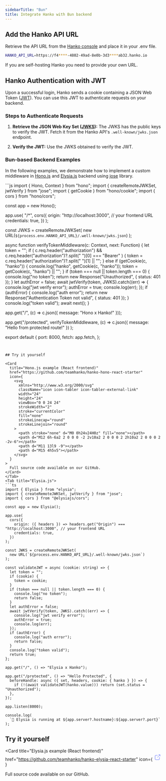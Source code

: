 ```yaml
---
sidebarTitle: "Bun"
title: Integrate Hanko with Bun backend
---
```


## Add the Hanko API URL

Retrieve the API URL from the [Hanko console](https://cloud.hanko.io/) and place it in your .env file.

```sh .env
HANKO_API_URL=https://f4****-4802-49ad-8e0b-3d3****ab32.hanko.io
```

<Note>If you are self-hosting Hanko you need to provide your own URL.</Note>

## Hanko Authentication with JWT

Upon a successful login, Hanko sends a cookie containing a JSON Web Token ([JWT](https://datatracker.ietf.org/doc/html/rfc7519)). You can use this JWT to authenticate requests on your backend.

### Steps to Authenticate Requests

1. **Retrieve the JSON Web Key Set ([JWKS](https://datatracker.ietf.org/doc/html/rfc7517)):** The JWKS has the public keys to verify the JWT. Fetch it from the Hanko API's `.well-known/jwks.json` endpoint.

2. **Verify the JWT:** Use the JWKS obtained to verify the JWT.

### Bun-based Backend Examples

In the following examples, we demonstrate how to implement a custom middleware in [Hono.js](https://hono.dev/) and [Elysia.js](https://elysiajs.com/) backend using [jose](https://www.npmjs.com/package/jose) library.

<Tabs>
<Tab title="Hono.js">
```js
import { Hono, Context } from "hono";
import { createRemoteJWKSet, jwtVerify } from "jose";
import { getCookie } from "hono/cookie";
import { cors } from "hono/cors";

const app = new Hono();

app.use(
  "/*",
  cors({
    origin: "http://localhost:3000", // your frontend URL
    credentials: true,
  })
);

const JWKS = createRemoteJWKSet(
  new URL(`${process.env.HANKO_API_URL}/.well-known/jwks.json`)
);

async function verifyTokenMiddleware(c: Context, next: Function) {
  let token = "";
  if (
    c.req.header("authorization") &&
    c.req.header("authorization")?.split(" ")[0] === "Bearer"
  ) {
    token = c.req.header("authorization")?.split(" ")[1] || "";
  } else if (getCookie(c, "hanko")) {
    console.log("hanko", getCookie(c, "hanko"));
    token = getCookie(c, "hanko") || "";
  }
  if (token === null || token.length === 0) {
    console.log("no token");
    return new Response("Unauthorized", { status: 401 });
  }
  let authError = false;
  await jwtVerify(token, JWKS).catch((err) => {
    console.log("jwt verify error");
    authError = true;
    console.log(err);
  });
  if (authError) {
    console.log("auth error");
    return new Response("Authentication Token not valid", { status: 401 });
  }
  console.log("token valid");
  await next();
}

app.get("/", (c) => c.json({ message: "Hono x Hanko!" }));

app.get("/protected", verifyTokenMiddleware, (c) =>
  c.json({ message: "Hello from protected route!" })
);

export default {
  port: 8000,
  fetch: app.fetch,
};
```


## Try it yourself

<Card
  title="Hono.js example (React frontend)"
  href="https://github.com/teamhanko/hanko-hono-react-starter"
  icon={
    <svg
      xmlns="http://www.w3.org/2000/svg"
      className="icon icon-tabler icon-tabler-external-link"
      width="24"
      height="24"
      viewBox="0 0 24 24"
      strokeWidth="2"
      stroke="currentColor"
      fill="none"
      strokeLinecap="round"
      strokeLinejoin="round"
    >
      <path stroke="none" d="M0 0h24v24H0z" fill="none"></path>
      <path d="M12 6h-6a2 2 0 0 0 -2 2v10a2 2 0 0 0 2 2h10a2 2 0 0 0 2 -2v-6"></path>
      <path d="M11 13l9 -9"></path>
      <path d="M15 4h5v5"></path>
    </svg>
  }
>
  Full source code available on our GitHub.
</Card>
</Tab>
<Tab title="Elysia.js">
```ts
import { Elysia } from "elysia";
import { createRemoteJWKSet, jwtVerify } from "jose";
import { cors } from "@elysiajs/cors";

const app = new Elysia();

app.use(
  cors({
    origin: ({ headers }) => headers.get("Origin") === "http://localhost:3000", // your frontend URL
    credentials: true,
  })
);

const JWKS = createRemoteJWKSet(
  new URL(`${process.env.HANKO_API_URL}/.well-known/jwks.json`)
);

const validateJWT = async (cookie: string) => {
  let token = "";
  if (cookie) {
    token = cookie;
  }
  if (token === null || token.length === 0) {
    console.log("no token");
    return false;
  }
  let authError = false;
  await jwtVerify(token, JWKS).catch((err) => {
    console.log("jwt verify error");
    authError = true;
    console.log(err);
  });
  if (authError) {
    console.log("auth error");
    return false;
  }
  console.log("token valid");
  return true;
};

app.get("/", () => "Elysia x Hanko");

app.get("/protected", () => "Hello Protected", {
  beforeHandle: async ({ set, headers, cookie: { hanko } }) => {
    if (!(await validateJWT(hanko.value))) return (set.status = "Unauthorized");
  },
});

app.listen(8000);

console.log(
  `🦊 Elysia is running at ${app.server?.hostname}:${app.server?.port}`
);
```

## Try it yourself

<Card
  title="Elysia.js example (React frontend)"
  href="https://github.com/teamhanko/hanko-elysia-react-starter"
  icon={
    <svg
      xmlns="http://www.w3.org/2000/svg"
      className="icon icon-tabler icon-tabler-external-link"
      width="24"
      height="24"
      viewBox="0 0 24 24"
      strokeWidth="2"
      stroke="#5465FF"
      fill="none"
      strokeLinecap="round"
      strokeLinejoin="round"
    >
      <path stroke="none" d="M0 0h24v24H0z" fill="none"></path>
      <path d="M12 6h-6a2 2 0 0 0 -2 2v10a2 2 0 0 0 2 2h10a2 2 0 0 0 2 -2v-6"></path>
      <path d="M11 13l9 -9"></path>
      <path d="M15 4h5v5"></path>
    </svg>
  }
>
  Full source code available on our GitHub.
</Card>
</Tab>
</Tabs>

